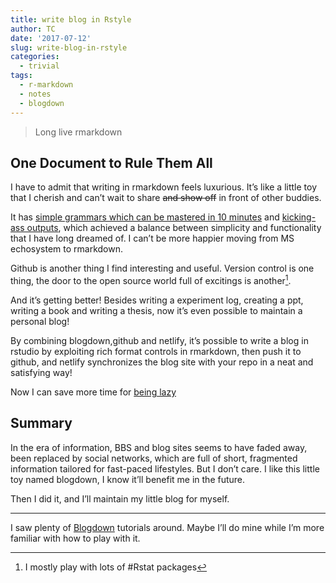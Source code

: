 ```yaml
---
title: write blog in Rstyle
author: TC
date: '2017-07-12'
slug: write-blog-in-rstyle
categories:
  - trivial
tags:
  - r-markdown
  - notes
  - blogdown
---
```


> Long live rmarkdown

## One Document to Rule Them All

I have to admit that writing in rmarkdown feels luxurious. It's like a little toy that I cherish and can't wait to share ~~and show off~~ in front of other buddies.

It has [simple grammars which can be mastered in 10 minutes](https://www.rstudio.com/wp-content/uploads/2015/02/rmarkdown-cheatsheet.pdf) and [kicking-ass outputs](http://rmarkdown.rstudio.com/gallery.html), which achieved a balance between simplicity and functionality that I have long dreamed of. I can't be more happier moving from MS echosystem to rmarkdown.

Github is another thing I find interesting and useful. Version control is one thing, the door to the open source world full of excitings is another^[I mostly play with lots of #Rstat packages].

And it's getting better! Besides writing a experiment log, creating a ppt, writing a book and writing a thesis, now it's even possible to maintain a personal blog! 

By combining blogdown,github and netlify, it's possible to write a blog in rstudio by exploiting rich format controls in rmarkdown, then push it to github, and netlify synchronizes the blog site with your repo in a neat and satisfying way! 

Now I can save more time for [being lazy](/post/2017/07/11/time-management/)

## Summary

In the era of information, BBS and blog sites seems to have faded away, been replaced by social networks, which are full of short, fragmented information tailored for fast-paced lifestyles. But I don't care. I like this little toy named blogdown, I know it'll benefit me in the future.

Then I did it, and I'll maintain my little blog for myself.

***

I saw plenty of [Blogdown](https://bookdown.org/yihui/blogdown/) tutorials around. Maybe I'll do mine while I'm more familiar with how to play with it.
